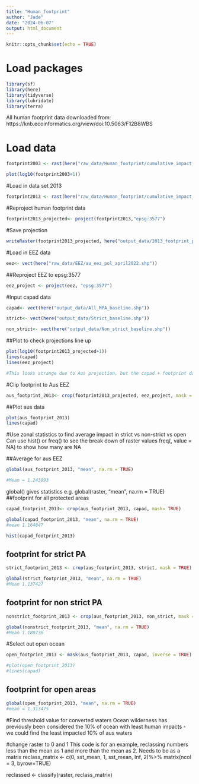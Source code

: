 ```yaml
---
title: "Human_footprint"
author: "Jade"
date: "2024-06-07"
output: html_document
---
```


```r
knitr::opts_chunk$set(echo = TRUE)
```


# Load packages
```r
library(sf)
library(here)
library(tidyverse)
library(lubridate)
library(terra)
```

All human footprint data downloaded from: https://knb.ecoinformatics.org/view/doi:10.5063/F12B8WBS


# Load data

```r
footprint2003 <- rast(here("raw_data/Human_footprint/cumulative_impact_2003.tif"))
```

```r
plot(log10(footprint2003+1))
```

#Load in data set 2013
```r
footprint2013 <- rast(here("raw_data/Human_footprint/cumulative_impact_2013.tif"))
```


#Reproject human footprint data 
```r
footprint2013_projected<- project(footprint2013,"epsg:3577")
```

#Save projection 
```r
writeRaster(footprint2013_projected, here("output_data/2013_footprint_projected.tif"), overwrite = FALSE)
```

#Load in EEZ data 
```r
eez<- vect(here("raw_data/EEZ/au_eez_pol_april2022.shp"))
```

##Reproject EEZ to epsg:3577 
```r
eez_project <- project(eez, "epsg:3577")
```

#Input capad data 
```r
capad<- vect(here("output_data/All_MPA_baseline.shp"))

strict<- vect(here("output_data/Strict_baseline.shp"))

non_strict<- vect(here("output_data/Non_strict_baseline.shp"))

```

##Plot to check projections line up 
```r
plot(log10(footprint2013_projected+1))
lines(capad)
lines(eez_project)

#This looks strange due to Aus projection, but the capad + footprint data sets line up  
```


#Clip footprint to Aus EEZ
```r
aus_footprint_2013<- crop(footprint2013_projected, eez_project, mask = TRUE)

```

##Plot aus data 
```r
plot(aus_footprint_2013)
lines(capad)
```


#Use zonal statistics to find average impact in strict vs non-strict vs open 
Can use hist() or freq() to see the break down of raster values 
freq(, value = NA) to show how many are NA

##Average for aus EEZ
```r
global(aus_footprint_2013, "mean", na.rm = TRUE)

#Mean = 1.243893
```


global() gives statistics e.g. global(raster, "mean", na.rm = TRUE)
##footprint for all protected areas
```r
capad_footprint_2013<- crop(aus_footprint_2013, capad, mask= TRUE)

global(capad_footprint_2013, "mean", na.rm = TRUE)
#mean 1.164847

hist(capad_footprint_2013)
```

## footprint for strict PA
```r
strict_footprint_2013 <- crop(aus_footprint_2013, strict, mask = TRUE)

global(strict_footprint_2013, "mean", na.rm = TRUE)
#Mean 1.137427 
```

## footprint for non strict PA 
```r
nonstrict_footprint_2013 <- crop(aus_footprint_2013, non_strict, mask = TRUE)

global(nonstrict_footprint_2013, "mean", na.rm = TRUE)
#Mean 1.180736
```


#Select out open ocean
```r
open_footprint_2013 <- mask(aus_footprint_2013, capad, inverse = TRUE)

#plot(open_footprint_2013)
#lines(capad)

```

## footprint for open areas
```r
global(open_footprint_2013, "mean", na.rm = TRUE)
#mean = 1.313475

```


#Find threshold value for converted waters 
Ocean wilderness has previously been considered the 10% of ocean with least human impacts - we could find the least impacted 10% of aus waters 

#change raster to 0 and 1 
This code is for an example, reclassing numbers less than the mean as 1 and more than the mean as 2. Needs to be as a matrix 
reclass_matrix <- c(0, sst_mean, 1, 
                    sst_mean, Inf, 2)%>% 
                    matrix(ncol = 3, byrow=TRUE)
                    
reclassed <- classify(raster, reclass_matrix)
                    